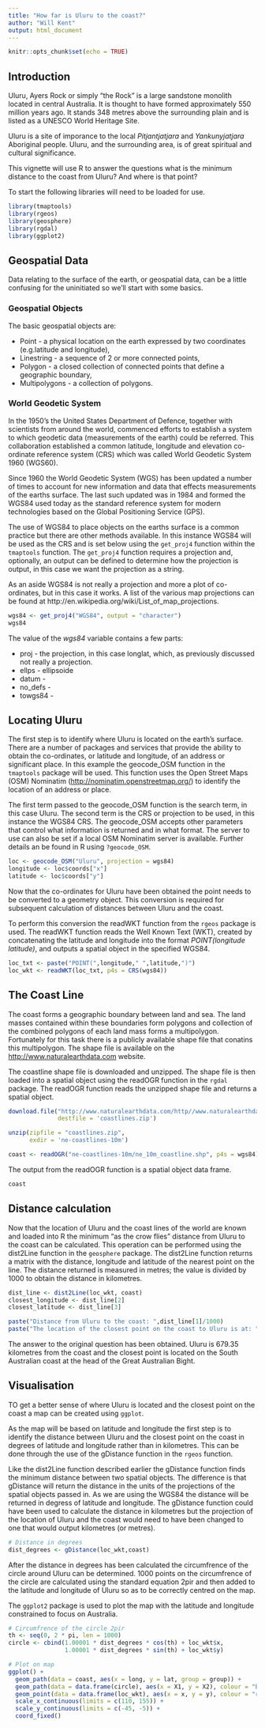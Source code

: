 ```yaml
---
title: "How far is Uluru to the coast?"
author: "Will Kent"
output: html_document
---
```


```r
knitr::opts_chunk$set(echo = TRUE)
```

## Introduction
Uluru, Ayers Rock or simply "the Rock" is a large sandstone monolith located in central Australia. It is thought to have formed approximately 550 million years ago. It stands 348 metres above the surrounding plain and is listed as a UNESCO World Heritage Site.

Uluru is a site of imporance to the local *Pitjantjatjara* and *Yankunyjatjara* Aboriginal people. Uluru, and the surrounding area, is of great spiritual and cultural significance. 

This vignette will use R to answer the questions what is the minimum distance to the coast from Uluru? And where is that point?

To start the following libraries will need to be loaded for use. 

```r
library(tmaptools)
library(rgeos)
library(geosphere)
library(rgdal)
library(ggplot2)
```

## Geospatial Data
Data relating to the surface of the earth, or geospatial data, can be a little confusing for the uninitiated so we'll start with some basics.

### Geospatial Objects
The basic geospatial objects are:

* Point - a physical location on the earth expressed by two coordinates (e.g.latitude and longitude),
* Linestring - a sequence of 2 or more connected points,
* Polygon - a closed collection of connected points that define a geographic boundary,
* Multipolygons - a collection of polygons.

### World Geodetic System
In the 1950's the United States Department of Defence, together with scientists from around the world, commenced efforts to establish a system to which geodetic data (measurements of the earth) could be referred. This collaboration established a common latitude, longitude and elevation co-ordinate reference system (CRS) which was called World Geodetic System 1960 (WGS60).

Since 1960 the World Geodetic System (WGS) has been updated a number of times to account for new information and data that effects measurements of the earths surface. The last such updated was in 1984 and formed the WGS84 used today as the standard reference system for modern technologies based on the Global Positioning Service (GPS). 

The use of WGS84 to place objects on the earths surface is a common practice but there are other methods available. In this instance WGS84 will be used as the CRS and is set below using the `get_proj4` function within the `tmaptools` function. The `get_proj4` function requires a projection and, optionally, an output can be defined to determine how the projection is output, in this case we want the projection as a string.

As an aside WGS84 is not really a projection and more a plot of co-ordinates, but in this case it works. A list of the various map projections can be found at http://en.wikipedia.org/wiki/List_of_map_projections.
```r
wgs84 <- get_proj4("WGS84", output = "character")
wgs84
```

The value of the _wgs84_ variable contains a few parts:

* proj - the projection, in this case longlat, which, as previously discussed not really a projection.
* ellps - ellipsoide
* datum - 
* no_defs -
* towgs84 -

## Locating Uluru
The first step is to identify where Uluru is located on the earth's surface. There are a number of packages and services that provide the ability to obtain the co-ordinates, or latitude and longitude, of an address or significant place. In this example the geocode_OSM function in the `tmaptools` package will be used. This function uses the Open Street Maps (OSM) Nominatim (<http://nominatim.openstreetmap.org/>) to identify the location of an address or place.

The first term passed to the geocode_OSM function is the search term, in this case Uluru. The second term is the CRS or projection to be used, in this instance the WGS84 CRS. The geocode_OSM accepts other parameters that control what information is returned and in what format. The server to use can also be set if a local OSM Nominatim server is available. Further details an be found in R using `?geocode_OSM`. 
```r
loc <- geocode_OSM("Uluru", projection = wgs84)
longitude <- loc$coords["x"]
latitude <- loc$coords["y"]
```

Now that the co-ordinates for Uluru have been obtained the point needs to be converted to a geometry object. This conversion is required for subsequent calculation of distances between Uluru and the coast.

To perform this conversion the readWKT function from the `rgeos` package is used. The readWKT function reads the Well Known Text (WKT), created by concatenating the latitude and longitude into the format _POINT(longitude latitude)_, and outputs a spatial object in the specified WGS84.
```r
loc_txt <- paste("POINT(",longitude," ",latitude,")")
loc_wkt <- readWKT(loc_txt, p4s = CRS(wgs84))
```

## The Coast Line
The coast forms a geographic boundary between land and sea. The land masses contained within these boundaries form polygons and collection of the combined polygons of each land mass forms a multipolygon. Fortunately for this task there is a publicly available shape file that conatins this multipolygon. The shape file is available on the <http://www.naturalearthdata.com> website.

The coastline shape file is downloaded and unzipped. The shape file is then loaded into a spatial object using the readOGR function in the `rgdal` package. The readOGR function reads the unzipped shape file and returns a spatial object.
```r
download.file("http://www.naturalearthdata.com/http//www.naturalearthdata.com/download/10m/physical/ne_10m_coastline.zip", 
              destfile = 'coastlines.zip')

unzip(zipfile = "coastlines.zip", 
      exdir = 'ne-coastlines-10m')

coast <- readOGR("ne-coastlines-10m/ne_10m_coastline.shp", p4s = wgs84)
```

The output from the readOGR function is a spatial object data frame.
``` r
coast
```

## Distance calculation
Now that the location of Uluru and the coast lines of the world are known and loaded into R the minimum "as the crow flies" distance from Uluru to the coast can be calculated. This operation can be performed using the dist2Line function in the `geosphere` package. The dist2Line function returns a matrix with the distance, longitude and latitude of the nearest point on the line. The distance returned is measured in metres; the value is divided by 1000 to obtain the distance in kilometres.

```r
dist_line <- dist2Line(loc_wkt, coast)
closest_longitude <- dist_line[2]
closest_latitude <- dist_line[3]

paste("Distance from Uluru to the coast: ",dist_line[1]/1000)
paste("The location of the closest point on the coast to Uluru is at: ",closest_longitude," ",closest_latitude)
```

The answer to the original question has been obtained. Uluru is 679.35 kilometres from the coast and the closest point is located on the South Australian coast at the head of the Great Australian Bight.

## Visualisation
TO get a better sense of where Uluru is located and the closest point on the coast a map can be created using `ggplot`.

As the map will be based on latitude and longitude the first step is to identify the distance between Uluru and the closest point on the coast in degrees of latitude and longitude rather than in kilometres. This can be done through the use of the gDistance function in the `rgeos` function.

Like the dist2Line function described earlier the gDistance function finds the minimum distance between two spatial objects. The difference is that gDistance will return the distance in the units of the projections of the spatial objects passed in. As we are using the WGS84 the distance will be returned in degress of latitude and longitude. The gDistance function could have been used to calculate the distance in kilometres but the projection of the location of Uluru and the coast would need to have been changed to one that would output kilometres (or metres). 

```r
# Distance in degrees
dist_degrees <- gDistance(loc_wkt,coast)
```

After the distance in degrees has been calculated the circumfrence of the circle around Uluru can be determined. 1000 points on the circumfrence of the circle are calculated using the standard equation 2pir and then added to the latitude and longitude of Uluru so as to be correctly centred on the map.

The `ggplot2` package is used to plot the map with the latitude and longitude constrained to focus on Australia.

```r
# Circumfrence of the circle 2pir
th <- seq(0, 2 * pi, len = 1000)
circle <- cbind(1.00001 * dist_degrees * cos(th) + loc_wkt$x,
                1.00001 * dist_degrees * sin(th) + loc_wkt$y)

# Plot on map
ggplot() +
  geom_path(data = coast, aes(x = long, y = lat, group = group)) +
  geom_path(data = data.frame(circle), aes(x = X1, y = X2), colour = "blue") + 
  geom_point(data = data.frame(loc_wkt), aes(x = x, y = y), colour = "red") +
  scale_x_continuous(limits = c(110, 155)) +
  scale_y_continuous(limits = c(-45, -5)) +
  coord_fixed()
```

